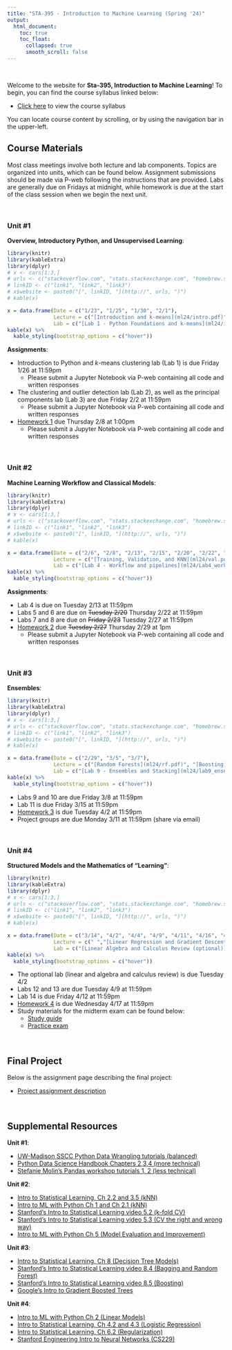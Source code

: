```yaml
---
title: "STA-395 - Introduction to Machine Learning (Spring '24)"
output:
  html_document:
    toc: true
    toc_float:
      collapsed: true
      smooth_scroll: false
---
```


$~$

Welcome to the website for **Sta-395, Introduction to Machine Learning**! To begin, you can find the course syllabus linked below:

- [Click here](syllabusML24.html) to view the course syllabus

You can locate course content by scrolling, or by using the navigation bar in the upper-left.

## Course Materials

Most class meetings involve both lecture and lab components. Topics are organized into units, which can be found below. Assignment submissions should be made via P-web following the instructions that are provided. Labs are generally due on Fridays at midnight, while homework is due at the start of the class session when we begin the next unit.

$~$

### Unit #1 

**Overview, Introductory Python, and Unsupervised Learning**:

```r
library(knitr)
library(kableExtra)
library(dplyr)
# x <- cars[1:3,]
# urls <- c("stackoverflow.com", "stats.stackexchange.com", "homebrew.stackexchange.com")
# linkID <- c("link1", "link2", "link3")
# x$website <- paste0("[", linkID, "](http://", urls, ")")
# kable(x)

x = data.frame(Date = c("1/23", "1/25", "1/30", "2/1"), 
               Lecture = c("[Introduction and k-means](ml24/intro.pdf)", " ", "[Hierarchical clustering and DBSCAN](ml24/dbscan.pdf)", "[Principal Components (guest lecture)](ml24/PCA.pdf)"),
               Lab = c("[Lab 1 - Python Foundations and k-means](ml24/intro_clustering.html)", "Continue Lab 1", "[Lab 2 - More Clustering](ml24/lab2_clustering.html)", "[Lab 3 - Principal Components](ml24/lab3_pca.html)"))
kable(x) %>%
  kable_styling(bootstrap_options = c("hover"))
```

**Assignments**:

- Introduction to Python and $k$-means clustering lab (Lab 1) is due Friday 1/26 at 11:59pm
    - Please submit a Jupyter Notebook via P-web containing all code and written responses
- The clustering and outlier detection lab (Lab 2), as well as the principal components lab (Lab 3) are due Friday 2/2 at 11:59pm
    - Please submit a Jupyter Notebook via P-web containing all code and written responses
- [Homework 1](ml24/hw1.html) due Thursday 2/8 at 1:00pm
    - Please submit a Jupyter Notebook via P-web containing all code and written responses

$~$

### Unit #2 

**Machine Learning Workflow and Classical Models**:

```r
library(knitr)
library(kableExtra)
library(dplyr)
# x <- cars[1:3,]
# urls <- c("stackoverflow.com", "stats.stackexchange.com", "homebrew.stackexchange.com")
# linkID <- c("link1", "link2", "link3")
# x$website <- paste0("[", linkID, "](http://", urls, ")")
# kable(x)

x = data.frame(Date = c("2/6", "2/8", "2/13", "2/15", "2/20", "2/22", "2/27"), 
               Lecture = c("[Training, Validation, and KNN](ml24/val.pdf)", " ", "[Cross-validation](ml24/cv.pdf)", "[Classifier Performance](ml24/perform.pdf)", "[Decision Trees](ml24/trees.pdf)", "[Support Vector Machines](ml24/svm.pdf)", " "),
               Lab = c("[Lab 4 - Workflow and pipelines](ml24/Lab4_workflow.html)", "Continue Lab 4", "[Lab 5 - Cross-validation](ml24/lab5_cv.html)", "[Lab 6 - Classifier Performance](ml24/lab6_perform.html)", "[Lab 7 - Decision Trees](ml24/lab7_trees.html)", "[Lab 8 - SVMs](ml24/lab8_svm.html)", "Finish labs 7 and 8"))
kable(x) %>%
  kable_styling(bootstrap_options = c("hover"))
```

**Assignments**:

- Lab 4 is due on Tuesday 2/13 at 11:59pm
- Labs 5 and 6 are due on ~~Tuesday 2/20~~ Thursday 2/22 at 11:59pm
- Labs 7 and 8 are due on ~~Friday 2/23~~ Tuesday 2/27 at 11:59pm
- [Homework 2](ml24/hw2.html) due ~~Tuesday 2/27~~ Thursday 2/29 at 1pm
    - Please submit a Jupyter Notebook via P-web containing all code and written responses

$~$

### Unit #3 

**Ensembles**:

```r
library(knitr)
library(kableExtra)
library(dplyr)
# x <- cars[1:3,]
# urls <- c("stackoverflow.com", "stats.stackexchange.com", "homebrew.stackexchange.com")
# linkID <- c("link1", "link2", "link3")
# x$website <- paste0("[", linkID, "](http://", urls, ")")
# kable(x)

x = data.frame(Date = c("2/29", "3/5", "3/7"), 
               Lecture = c("[Random Forests](ml24/rf.pdf)", "[Boosting](ml24/boost.pdf)", " "),
               Lab = c("[Lab 9 - Ensembles and Stacking](ml24/lab9_ensembles.html)", "[Lab 10 - XGBoost](ml24/lab10_boosting.html)", "[Lab 11 - Feature Engineering](ml24/lab11_feature_engineering.html)"))
kable(x) %>%
  kable_styling(bootstrap_options = c("hover"))
```

- Labs 9 and 10 are due Friday 3/8 at 11:59pm
- Lab 11 is due Friday 3/15 at 11:59pm
- [Homework 3](ml24/hw3.html) is due Tuesday 4/2 at 11:59pm
- Project groups are due Monday 3/11 at 11:59pm (share via email)

$~$

### Unit #4

**Structured Models and the Mathematics of "Learning"**:

```r
library(knitr)
library(kableExtra)
library(dplyr)
# x <- cars[1:3,]
# urls <- c("stackoverflow.com", "stats.stackexchange.com", "homebrew.stackexchange.com")
# linkID <- c("link1", "link2", "link3")
# x$website <- paste0("[", linkID, "](http://", urls, ")")
# kable(x)

x = data.frame(Date = c("3/14", "4/2", "4/4", "4/9", "4/11", "4/16", "4/18"), 
               Lecture = c(" ","[Linear Regression and Gradient Descent Algorithms](ml24/lm.pdf)", "[Logistic and Softmax Regression](ml24/glm.pdf)", "[Regularization and Regression](ml24/lasso.pdf)", "[Artificial Neural Networks](ml24/ann.pdf)", "Review/catch up", "Exam"),
               Lab = c("[Linear Algebra and Calculus Review (optional)](ml24/linear.html)", "[Lab 12 - Linear Regression and Gradient Descent](ml24/lab12_lm.html)", "[Lab 13 - Logistic Regression and Stochastic Gradient Descent](ml24/lab13_glm.html)", "[Lab 14 - Lasso, Ridge, and Elastic Net](ml24/lab14_las.html)", " ", " ", "Exam"))
kable(x) %>%
  kable_styling(bootstrap_options = c("hover"))
```

- The optional lab (linear and algebra and calculus review) is due Tuesday 4/2
- Labs 12 and 13 are due Tuesday 4/9 at 11:59pm
- Lab 14 is due Friday 4/12 at 11:59pm
- [Homework 4](ml24/hw4.html) is due Wednesday 4/17 at 11:59pm
- Study materials for the midterm exam can be found below:
    - [Study guide](ml24/Exam_Study_Guide.pdf)
    - [Practice exam](ml24/Practice_Exam.pdf)

$~$

## Final Project 

Below is the assignment page describing the final project:

- [Project assignment description](ml24/final_project.pdf)

$~$

## Supplemental Resources

**Unit #1**:

- [UW-Madison SSCC Python Data Wrangling tutorials (balanced)](https://sscc.wisc.edu/sscc/pubs/dwp/Python_Fundamentals.html)
- [Python Data Science Handbook Chapters 2,3,4 (more technical)](https://jakevdp.github.io/PythonDataScienceHandbook/)
- [Stefanie Molin's Pandas workshop tutorials 1, 2 (less technical)](https://github.com/stefmolin/pandas-workshop)

**Unit #2**:

- [Intro to Statistical Learning, Ch 2.2 and 3.5 (kNN)](https://hastie.su.domains/ISLR2/ISLRv2_website.pdf)
- [Intro to ML with Python Ch 1 and Ch 2.1 (kNN)](https://github.com/amueller/introduction_to_ml_with_python)
- [Stanford's Intro to Statistical Learning video 5.2 (k-fold CV)](https://www.youtube.com/watch?v=AMfvd_hLssE&list=PLoROMvodv4rOzrYsAxzQyHb8n_RWNuS1e&index=28)
- [Stanford's Intro to Statistical Learning video 5.3 (CV the right and wrong way)](hhttps://www.youtube.com/watch?v=jgoa28FR__Y&list=PLoROMvodv4rOzrYsAxzQyHb8n_RWNuS1e&index=29)
- [Intro to ML with Python Ch 5 (Model Evaluation and Improvement)](https://github.com/amueller/introduction_to_ml_with_python)

**Unit #3**:

- [Intro to Statistical Learning, Ch 8 (Decision Tree Models)](https://hastie.su.domains/ISLR2/ISLRv2_website.pdf)
- [Stanford's Intro to Statistical Learning video 8.4 (Bagging and Random Forest)](https://www.youtube.com/watch?v=_cKAxjnInfA&list=PLoROMvodv4rOzrYsAxzQyHb8n_RWNuS1e&index=57)
- [Stanford's Intro to Statistical Learning video 8.5 (Boosting)](https://www.youtube.com/watch?v=_cKAxjnInfA&list=PLoROMvodv4rOzrYsAxzQyHb8n_RWNuS1e&index=58)
- [Google's Intro to Gradient Boosted Trees](https://developers.google.com/machine-learning/decision-forests/intro-to-gbdt)

**Unit #4**:

- [Intro to ML with Python Ch 2 (Linear Models)](https://github.com/amueller/introduction_to_ml_with_python)
- [Intro to Statistical Learning, Ch 4.2 and 4.3 (Logistic Regression)](https://hastie.su.domains/ISLR2/ISLRv2_website.pdf)
- [Intro to Statistical Learning, Ch 6.2 (Regularization)](https://hastie.su.domains/ISLR2/ISLRv2_website.pdf)
- [Stanford Engineering Intro to Neural Networks (CS229)](https://www.youtube.com/watch?v=MfIjxPh6Pys)
